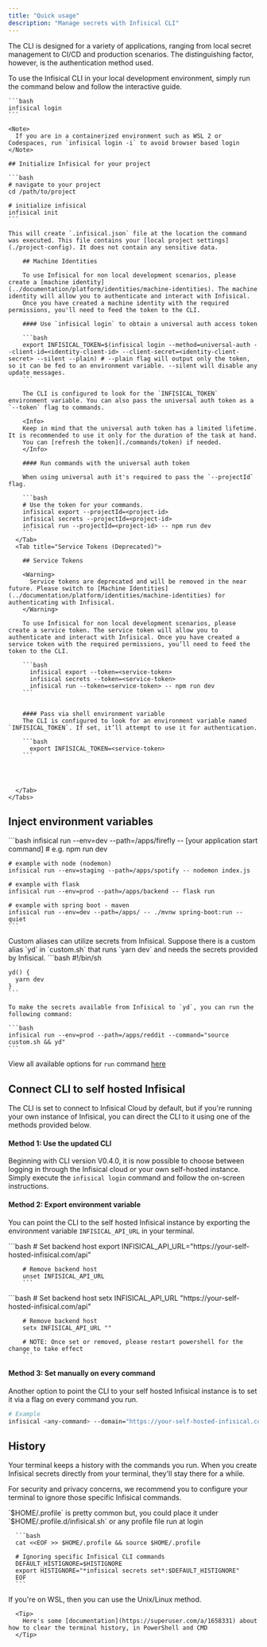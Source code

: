 ```yaml
---
title: "Quick usage"
description: "Manage secrets with Infisical CLI"
---
```


The CLI is designed for a variety of applications, ranging from local secret management to CI/CD and production scenarios. 
The distinguishing factor, however, is the authentication method used.

<Tabs>
  <Tab title="Local development only">
    To use the Infisical CLI in your local development environment, simply run the command below and follow the interactive guide. 

    ```bash 
    infisical login 
    ```

    <Note>
      If you are in a containerized environment such as WSL 2 or Codespaces, run `infisical login -i` to avoid browser based login 
    </Note>

    ## Initialize Infisical for your project

    ```bash
    # navigate to your project
    cd /path/to/project

    # initialize infisical
    infisical init
    ```

    This will create `.infisical.json` file at the location the command was executed. This file contains your [local project settings](./project-config). It does not contain any sensitive data. 
    
  </Tab>

  <Tab title="Staging, production & all other use case">
    <Tabs>
      <Tab title="Machine Identities (Recommended)">

        ## Machine Identities

        To use Infisical for non local development scenarios, please create a [machine identity](../documentation/platform/identities/machine-identities). The machine identity will allow you to authenticate and interact with Infisical. 
        Once you have created a machine identity with the required permissions, you'll need to feed the token to the CLI. 

        #### Use `infisical login` to obtain a universal auth access token

        ```bash
        export INFISICAL_TOKEN=$(infisical login --method=universal-auth --client-id=<identity-client-id> --client-secret=<identity-client-secret> --silent --plain) # --plain flag will output only the token, so it can be fed to an environment variable. --silent will disable any update messages.
        ```

        The CLI is configured to look for the `INFISICAL_TOKEN` environment variable. You can also pass the universal auth token as a `--token` flag to commands.

        <Info>
        Keep in mind that the universal auth token has a limited lifetime. It is recommended to use it only for the duration of the task at hand.
        You can [refresh the token](./commands/token) if needed.
        </Info> 

        #### Run commands with the universal auth token

        When using universal auth it's required to pass the `--projectId` flag.

        ```bash
        # Use the token for your commands.
        infisical export --projectId=<project-id>
        infisical secrets --projectId=<project-id>
        infisical run --projectId=<project-id> -- npm run dev
        ```
      </Tab>
      <Tab title="Service Tokens (Deprecated)">

        ## Service Tokens

        <Warning>
          Service tokens are deprecated and will be removed in the near future. Please switch to [Machine Identities](../documentation/platform/identities/machine-identities) for authenticating with Infisical.
        </Warning>

        To use Infisical for non local development scenarios, please create a service token. The service token will allow you to authenticate and interact with Infisical. Once you have created a service token with the required permissions, you’ll need to feed the token to the CLI.

        ```bash
          infisical export --token=<service-token>
          infisical secrets --token=<service-token>
          infisical run --token=<service-token> -- npm run dev
        ```


        #### Pass via shell environment variable
        The CLI is configured to look for an environment variable named `INFISICAL_TOKEN`. If set, it’ll attempt to use it for authentication.

        ```bash
          export INFISICAL_TOKEN=<service-token>
        ```




      </Tab>
    </Tabs>
  </Tab>
</Tabs>


## Inject environment variables
<Tabs>
  <Tab title="Feed secrets to your application">
    ```bash
    infisical run --env=dev --path=/apps/firefly -- [your application start command] # e.g. npm run dev

    # example with node (nodemon)
    infisical run --env=staging --path=/apps/spotify -- nodemon index.js

    # example with flask
    infisical run --env=prod --path=/apps/backend -- flask run

    # example with spring boot - maven
    infisical run --env=dev --path=/apps/ -- ./mvnw spring-boot:run --quiet
    ```
  </Tab>
  <Tab title="Feed secrets via custom aliases (advanced)">
    Custom aliases can utilize secrets from Infisical. Suppose there is a custom alias `yd` in `custom.sh` that runs `yarn dev` and needs the secrets provided by Infisical.
    ```bash
    #!/bin/sh

    yd() {
      yarn dev
    }
    ```

    To make the secrets available from Infisical to `yd`, you can run the following command:

    ```bash
    infisical run --env=prod --path=/apps/reddit --command="source custom.sh && yd"
    ```
  </Tab>
</Tabs>

View all available options for `run` command [here](./commands/run)

## Connect CLI to self hosted Infisical 

<Accordion title="Optional: point CLI to self-hosted">
The CLI is set to connect to Infisical Cloud by default, but if you're running your own instance of Infisical, you can direct the CLI to it using one of the methods provided below.

#### Method 1: Use the updated CLI
Beginning with CLI version V0.4.0, it is now possible to choose between logging in through the Infisical cloud or your own self-hosted instance. Simply execute the `infisical login` command and follow the on-screen instructions.

#### Method 2: Export environment variable 
You can point the CLI to the self hosted Infisical instance by exporting the environment variable `INFISICAL_API_URL` in your terminal.

<Tabs>
  <Tab title="Linux/MacOs">
		```bash
		# Set backend host 
		export INFISICAL_API_URL="https://your-self-hosted-infisical.com/api"

		# Remove backend host 
		unset INFISICAL_API_URL
		```
  </Tab>
  <Tab title="Windows Powershell">
		```bash
		# Set backend host 
		setx INFISICAL_API_URL "https://your-self-hosted-infisical.com/api"

		# Remove backend host 
		setx INFISICAL_API_URL ""

		# NOTE: Once set or removed, please restart powershell for the change to take effect
		```
  </Tab>
</Tabs>

#### Method 3: Set manually on every command
Another option to point the CLI to your self hosted Infisical instance is to set it via a flag on every command you run.

```bash 
# Example
infisical <any-command> --domain="https://your-self-hosted-infisical.com/api"
```
</Accordion>

## History

Your terminal keeps a history with the commands you run. When you create Infisical secrets directly from your terminal, they'll stay there for a while.

For security and privacy concerns, we recommend you to configure your terminal to ignore those specific Infisical commands.

<Accordion title="Ignore commands">

<Tabs>
   <Tab title="Unix/Linux">
      <Tip>
        `$HOME/.profile` is pretty common but, you could place it under `$HOME/.profile.d/infisical.sh` or any profile file run at login 
      </Tip>

      ```bash
      cat <<EOF >> $HOME/.profile && source $HOME/.profile

      # Ignoring specific Infisical CLI commands
      DEFAULT_HISTIGNORE=$HISTIGNORE
      export HISTIGNORE="*infisical secrets set*:$DEFAULT_HISTIGNORE"
      EOF
      ```

   </Tab>
   <Tab title="Windows">
      If you're on WSL, then you can use the Unix/Linux method.

      <Tip>
        Here's some [documentation](https://superuser.com/a/1658331) about how to clear the terminal history, in PowerShell and CMD
      </Tip>

   </Tab>
</Tabs>
</Accordion>